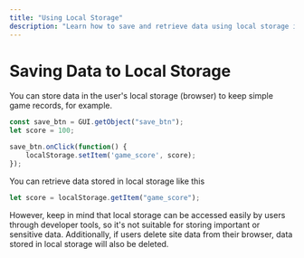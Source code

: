 ```yaml
---
title: "Using Local Storage"
description: "Learn how to save and retrieve data using local storage in your web applications."
---
```


# Saving Data to Local Storage

You can store data in the user's local storage (browser) to keep simple game records, for example.

```js copy showLineNumbers filename="save-local-storage"
const save_btn = GUI.getObject("save_btn");
let score = 100;

save_btn.onClick(function() {
    localStorage.setItem('game_score', score);
});
```

You can retrieve data stored in local storage like this  

```js copy showLineNumbers filename="load-game-data"
let score = localStorage.getItem("game_score");
```
<Callout type="error">
    However, keep in mind that local storage can be accessed easily by users through developer tools, so it's not suitable for storing important or sensitive data.
    Additionally, if users delete site data from their browser, data stored in local storage will also be deleted.
</Callout>
